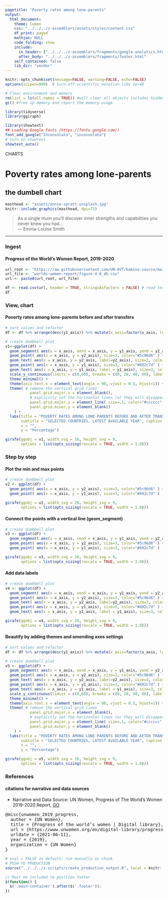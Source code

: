 ```yaml
---
pagetitle: "Poverty rates among lone-parents"
output:
  html_document:
    theme: lumen
    css: "../../../z-assemblers/assets/styles/content.css"
    df_print: paged
    mathjax: NULL
    code_folding: show
    include:
      in_header: ["../../../z-assemblers/fragments/google-analytics.html", "../../../z-assemblers/fragments/header.html"]
      after_body: "../../../z-assemblers/fragments/footer.html"
    self_contained: false
    lib_dir: "vendor"
---
```



```r

knitr::opts_chunk$set(message=FALSE, warning=FALSE, echo=FALSE)
options(scipen=999)  # turn-off scientific notation like 1e+48

# Clear environment and memory
rm(list = ls(all.names = TRUE)) #will clear all objects includes hidden objects.
gc() #free up memory and report the memory usage.

library(tidyverse)
library(ggiraph)

library(showtext)
## Loading Google fonts (https://fonts.google.com/)
font_add_google("Inconsolata", "inconsolata")
# turn on showtext
showtext_auto()

```

<div class="activity">
CHARTS
</div>

# Poverty rates among lone-parents
## the dumbell chart

```r

masthead <- "assets/annie-spratt-unsplash.jpg"
knitr::include_graphics(masthead, dpi=72)

```

> As a single mum you’ll discover inner strengths and capabilities you never knew you had...\
--- Emma-Louise Smith 

***

### Ingest
#### Progress of the World’s Women Report, 2019-2020

```r

url_root <- "https://raw.githubusercontent.com/UN-AVT/kamino-source/main/sources/0-shared/data/"
url_file <- "worlds-women-report/figure-4-8_db.csv"
url <- paste0(url_root, url_file)

df <- read.csv(url, header = TRUE, stringsAsFactors = FALSE) # read text file
df

```

### View, chart
#### Poverty rates among lone-parents before and after transfers 

```r

# sort values and refactor
df <- df %>% arrange(desc(y1_axis)) %>% mutate(x_axis=factor(x_axis, levels=x_axis))

# create dumbbell plot
v1<-ggplot(df) +  
  geom_segment( aes(x = x_axis, xend = x_axis, y = y1_axis, yend = y2_axis), lineend = "butt", linejoin = "round", size=3.5, color="#d9d9d9" ) +
  geom_point( aes(x = x_axis, y = y2_axis), size=3, color="#5c96d6" ) +
  geom_text( aes(x = x_axis, y = y2_axis, label=y2_axis), size=3, color="black", vjust = 2.5, fontface = "bold" ) +
  geom_point( aes(x = x_axis, y = y1_axis), size=3, color="#692c7d" ) +
  geom_text( aes(x = x_axis, y = y1_axis, label = y1_axis), size=3, color="black", vjust = -1.5, fontface = "bold" ) +
  scale_y_continuous(limits = c(0,60), breaks = c(0, 20, 40, 60), labels = c(0, 20, 40, 60)) +
  theme_minimal() + 
  theme(axis.text.x = element_text(angle = 90, vjust = 0.5, hjust=1)) +
  theme( # remove the vertical grid lines
           panel.grid.major.x = element_blank(),
           # explicitly set the horizontal lines (or they will disappear too)
           panel.grid.major.y = element_line( size=.1, color="#cccccc" ),
           panel.grid.minor.y = element_blank()
    ) +
  labs(title = "POVERTY RATES AMONG LONE-PARENTS BEFORE AND AFTER TRANSFERS - Figure 4.8",
       subtitle = "SELECTED COUNTRIES, LATEST AVAILABLE YEAR", caption = "Source: UN Women",
       x = "",
       y = "Percentage")

girafe(ggobj = v1, width_svg = 16, height_svg = 9,
       options = list(opts_sizing(rescale = TRUE, width = 1.0)))

```

### Step by step
#### Plot the min and max points

```r

# create dumbbell plot
v2 <- ggplot(df) +  
  geom_point( aes(x = x_axis, y = y2_axis), size=3, color="#5c96d6" ) +
  geom_point( aes(x = x_axis, y = y1_axis), size=3, color="#692c7d" )

girafe(ggobj = v2, width_svg = 20, height_svg = 9,
       options = list(opts_sizing(rescale = TRUE, width = 1.0)))

```

#### Connect the points with a vertical line (geom_segment)

```r

# create dumbbell plot
v3 <- ggplot(df) +  
  geom_segment( aes(x = x_axis, xend = x_axis, y = y1_axis, yend = y2_axis), lineend = "butt", linejoin = "round", size=3.5, color="#d9d9d9" ) +
  geom_point( aes(x = x_axis, y = y2_axis), size=3, color="#5c96d6" ) +
  geom_point( aes(x = x_axis, y = y1_axis), size=3, color="#692c7d" )

girafe(ggobj = v3, width_svg = 20, height_svg = 9,
       options = list(opts_sizing(rescale = TRUE, width = 1.0)))

```

#### Add data labels

```r

# create dumbbell plot
v4 <- ggplot(df) +  
  geom_segment( aes(x = x_axis, xend = x_axis, y = y1_axis, yend = y2_axis), lineend = "butt", linejoin = "round", size=3.5, color="#d9d9d9" ) +
  geom_point( aes(x = x_axis, y = y2_axis), size=3, color="#5c96d6" ) +
  geom_text( aes(x = x_axis, y = y2_axis, label=y2_axis), size=3, color="black", vjust = 2.5, fontface = "bold" ) +
  geom_point( aes(x = x_axis, y = y1_axis), size=3, color="#692c7d" ) +
  geom_text( aes(x = x_axis, y = y1_axis, label = y1_axis), size=3, color="black", vjust = -1.5, fontface = "bold" )

girafe(ggobj = v4, width_svg = 20, height_svg = 9,
       options = list(opts_sizing(rescale = TRUE, width = 1.0)))

```

#### Beautify by adding themes and amending axes settings

```r

# sort values and refactor
df <- df %>% arrange(desc(y1_axis)) %>% mutate(x_axis=factor(x_axis, levels=x_axis))

# create dumbbell plot
v5 <- ggplot(df) +  
  geom_segment( aes(x = x_axis, xend = x_axis, y = y1_axis, yend = y2_axis), lineend = "butt", linejoin = "round", size=3.5, color="#d9d9d9" ) +
  geom_point( aes(x = x_axis, y = y2_axis), size=3, color="#5c96d6" ) +
  geom_text( aes(x = x_axis, y = y2_axis, label=y2_axis), size=3, color="black", vjust = 2.5, fontface = "bold" ) +
  geom_point( aes(x = x_axis, y = y1_axis), size=3, color="#692c7d" ) +
  geom_text( aes(x = x_axis, y = y1_axis, label = y1_axis), size=3, color="black", vjust = -1.5, fontface = "bold" ) +
  scale_y_continuous(limits = c(0,60), breaks = c(0, 20, 40, 60), labels = c(0, 20, 40, 60)) +
  theme_minimal() + 
  theme(axis.text.x = element_text(angle = 90, vjust = 0.5, hjust=1)) +
  theme( # remove the vertical grid lines
           panel.grid.major.x = element_blank(),
           # explicitly set the horizontal lines (or they will disappear too)
           panel.grid.major.y = element_line( size=.1, color="#cccccc" ),
           panel.grid.minor.y = element_blank()
    ) +
  labs(title = "POVERTY RATES AMONG LONE-PARENTS BEFORE AND AFTER TRANSFERS - Figure 4.8",
       subtitle = "SELECTED COUNTRIES, LATEST AVAILABLE YEAR", caption = "Source: UN Women",
       x = "",
       y = "Percentage")

girafe(ggobj = v5, width_svg = 16, height_svg = 9,
       options = list(opts_sizing(rescale = TRUE, width = 1.0)))

```

### References
#### citations for narrative and data sources

* Narrative and Data Source: UN Women, Progress of The World's Women 2019-2020 Report,
[GO](https://www.unwomen.org/en/digital-library/progress-of-the-worlds-women){target="_blank"}

<pre>
@misc{unwomen_2019_progress,
  author = {UN Women},
  title = {Progress of the world’s women | Digital library},
  url = {https://www.unwomen.org/en/digital-library/progress-of-the-worlds-women},
  urldate = {2021-06-11},
  year = {2019},
  organization = {UN Women}
}
</pre>


```r

# eval = FALSE as default; run manually as chunk
# PUSH TO PRODUCTION
source("../../../z-scripts/create_production_output.R", local = knitr::knit_global())

```


```js

// Must be included to position footer
$(function() {
  $('.main-container').after($('.footer'));
})

```

